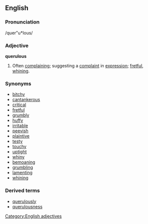 ==English==

===Pronunciation===
/quer"u*lous/

===Adjective===
'''querulous'''
# Often [[complain]]ing; suggesting a [[complaint]] in [[expression]]; [[fret|fretful]], [[whine|whining]].

===Synonyms===
*[[bitchy]]
*[[cantankerous]]
*[[critical]]
*[[fretful]]
*[[grumbly]]
*[[huffy]]
*[[irritable]]
*[[peevish]]
*[[plaintive]]
*[[testy]]
*[[touchy]]
*[[uptight]]
*[[whiny]]
*[[bemoan]]ing
*[[grumble|grumbling]]
*[[lament]]ing
*[[whine|whining]]

===Derived terms===
* [[querulously]]
* [[querulousness]]

[[Category:English adjectives]]